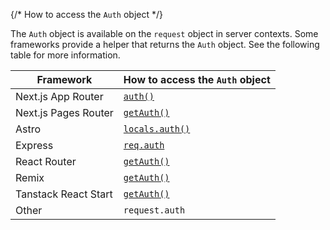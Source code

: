 {/* How to access the `Auth` object */}

The `Auth` object is available on the `request` object in server contexts. Some frameworks provide a helper that returns the `Auth` object. See the following table for more information.

| Framework | How to access the `Auth` object |
| - | - |
| Next.js App Router | [`auth()`](/docs/references/nextjs/app-router/auth) |
| Next.js Pages Router | [`getAuth()`](/docs/references/nextjs/pages-router/get-auth) |
| Astro | [`locals.auth()`](/docs/references/astro/locals#locals-auth) |
| Express | [`req.auth`](/docs/references/express/overview) |
| React Router | [`getAuth()`](/docs/references/react-router/get-auth) |
| Remix | [`getAuth()`](/docs/guides/users/reading#get-auth) |
| Tanstack React Start | [`getAuth()`](/docs/references/tanstack-react-start/get-auth) |
| Other | `request.auth` |
